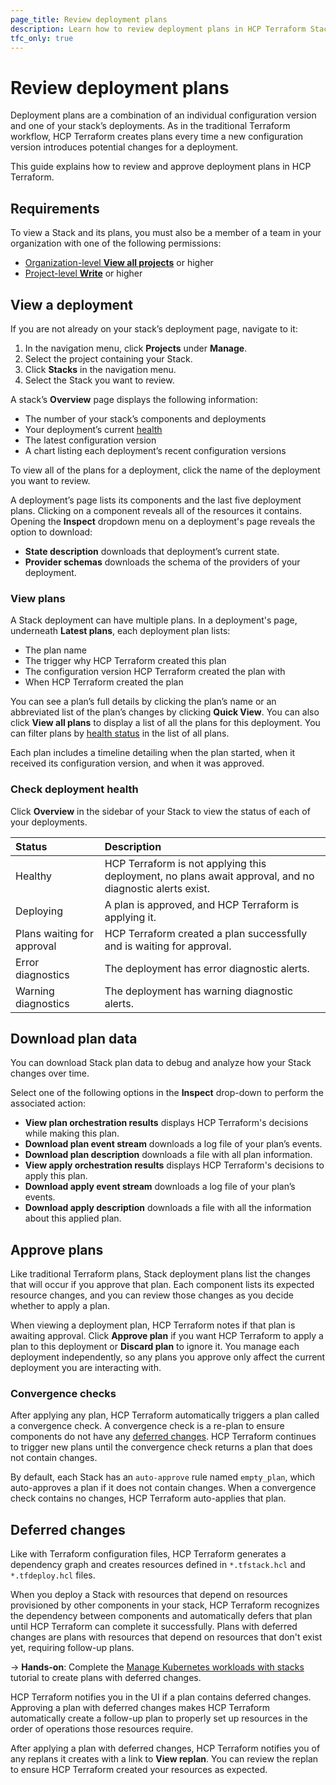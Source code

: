 ```yaml
---
page_title: Review deployment plans
description: Learn how to review deployment plans in HCP Terraform Stacks.
tfc_only: true
---
```


# Review deployment plans

Deployment plans are a combination of an individual configuration version and one of your stack’s deployments. As in the traditional Terraform workflow, HCP Terraform creates plans every time a new configuration version introduces potential changes for a deployment. 

This guide explains how to review and approve deployment plans in HCP Terraform.

## Requirements

To view a Stack and its plans, you must also be a member of a team in your organization with one of the following permissions:
* [Organization-level **View all projects**](/terraform/cloud-docs/users-teams-organizations/permissions#view-all-projects) or higher
* [Project-level **Write**](/terraform/cloud-docs/users-teams-organizations/permissions#write) or higher

## View a deployment

If you are not already on your stack’s deployment page, navigate to it:

1. In the navigation menu, click **Projects** under **Manage**.  
1. Select the project containing your Stack.  
1. Click **Stacks** in the navigation menu.  
1. Select the Stack you want to review.

A stack’s **Overview** page displays the following information:

* The number of your stack’s components and deployments  
* Your deployment’s current [health](#check-deployment-health)  
* The latest configuration version  
* A chart listing each deployment’s recent configuration versions

To view all of the plans for a deployment, click the name of the deployment you want to review.

A deployment’s page lists its components and the last five deployment plans. Clicking on a component reveals all of the resources it contains. Opening the **Inspect** dropdown menu on a deployment's page reveals the option to download: 

* **State description** downloads that deployment’s current state.  
* **Provider schemas** downloads the schema of the providers of your deployment. 

### View plans

A Stack deployment can have multiple plans. In a deployment's page, underneath **Latest plans**, each deployment plan lists:

* The plan name   
* The trigger why HCP Terraform created this plan  
* The configuration version HCP Terraform created the plan with  
* When HCP Terraform created the plan

You can see a plan’s full details by clicking the plan’s name or an abbreviated list of the plan’s changes by clicking **Quick View**. You can also click **View all plans** to display a list of all the plans for this deployment. You can filter plans by [health status](#check-deployment-health) in the list of all plans. 

Each plan includes a timeline detailing when the plan started, when it received its configuration version, and when it was approved.  

### Check deployment health

Click **Overview** in the sidebar of your Stack to view the status of each of your deployments. 

| Status | Description |
| :---- | :---- |
| Healthy | HCP Terraform is not applying this deployment, no plans await approval, and no diagnostic alerts exist. |
| Deploying | A plan is approved, and HCP Terraform is applying it. |
| Plans waiting for approval | HCP Terraform created a plan successfully and is waiting for approval. |
| Error diagnostics | The deployment has error diagnostic alerts. |
| Warning diagnostics | The deployment has warning diagnostic alerts. |


## Download plan data

You can download Stack plan data to debug and analyze how your Stack changes over time. 

Select one of the following options in the **Inspect** drop-down to perform the associated action:

* **View plan orchestration results** displays HCP Terraform's decisions while making this plan.  
* **Download plan event stream** downloads a log file of your plan’s events.   
* **Download plan description** downloads a file with all plan information.  
* **View apply orchestration results** displays HCP Terraform's decisions to apply this plan.  
* **Download apply event stream** downloads a log file of your plan’s events.  
* **Download apply description** downloads a file with all the information about this applied plan.

## Approve plans

Like traditional Terraform plans, Stack deployment plans list the changes that will occur if you approve that plan. Each component lists its expected resource changes, and you can review those changes as you decide whether to apply a plan. 

When viewing a deployment plan, HCP Terraform notes if that plan is awaiting approval. Click **Approve plan** if you want HCP Terraform to apply a plan to this deployment or **Discard plan** to ignore it. You manage each deployment independently, so any plans you approve only affect the current deployment you are interacting with.

### Convergence checks

After applying any plan, HCP Terraform automatically triggers a plan called a convergence check. A convergence check is a re-plan to ensure components do not have any [deferred changes](#deferred-changes). HCP Terraform continues to trigger new plans until the convergence check returns a plan that does not contain changes. 

By default, each Stack has an `auto-approve` rule named `empty_plan`, which auto-approves a plan if it does not contain changes. When a convergence check contains no changes, HCP Terraform auto-applies that plan.

## Deferred changes

Like with Terraform configuration files, HCP Terraform generates a dependency graph and creates resources defined in `*.tfstack.hcl` and `*.tfdeploy.hcl` files. 

When you deploy a Stack with resources that depend on resources provisioned by other components in your stack, HCP Terraform recognizes the dependency between components and automatically defers that plan until HCP Terraform can complete it successfully. Plans with deferred changes are plans with resources that depend on resources that don't exist yet, requiring follow-up plans.

-> **Hands-on**: Complete the [Manage Kubernetes workloads with stacks](/terraform/tutorials/cloud/stacks-eks-deferred) tutorial to create plans with deferred changes.

HCP Terraform notifies you in the UI if a plan contains deferred changes. Approving a plan with deferred changes makes HCP Terraform automatically create a follow-up plan to properly set up resources in the order of operations those resources require. 

After applying a plan with deferred changes, HCP Terraform notifies you of any replans it creates with a link to **View replan**. You can review the replan to ensure HCP Terraform created your resources as expected.